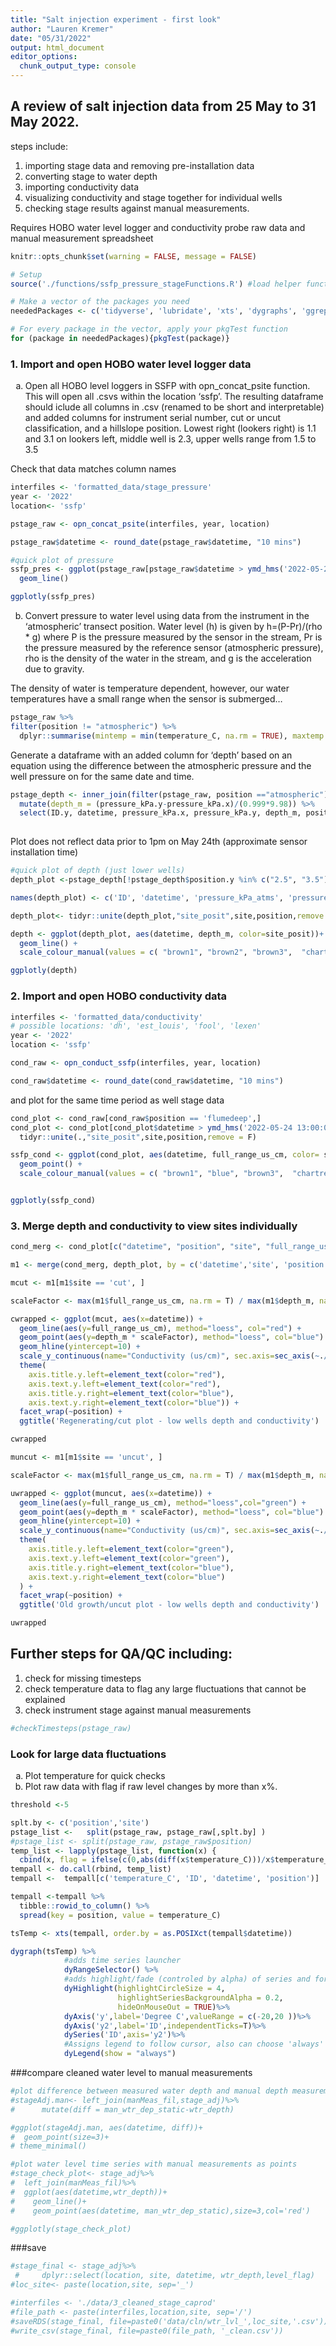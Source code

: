 ```yaml
---
title: "Salt injection experiment - first look"
author: "Lauren Kremer"
date: "05/31/2022"
output: html_document
editor_options: 
  chunk_output_type: console
---
```


## A review of salt injection data from 25 May to 31 May 2022.
steps include:

1) importing stage data and removing pre-installation data
2) converting stage to water depth
3) importing conductivity data
4) visualizing conductivity and stage together for individual wells
5) checking stage results against manual measurements.

Requires HOBO water level logger and conductivity probe raw data and manual measurement spreadsheet

```r
knitr::opts_chunk$set(warning = FALSE, message = FALSE)

# Setup
source('./functions/ssfp_pressure_stageFunctions.R') #load helper functions

# Make a vector of the packages you need
neededPackages <- c('tidyverse', 'lubridate', 'xts', 'dygraphs', 'ggrepel', 'knitr', 'plotly') #tools for plot titles 

# For every package in the vector, apply your pkgTest function
for (package in neededPackages){pkgTest(package)}
```

### 1. Import and open HOBO water level logger data

a. Open all HOBO level loggers in SSFP with opn_concat_psite function.
This will open all .csvs within the location 'ssfp'. 
The resulting dataframe should iclude all columns in .csv (renamed
to be short and interpretable) and added
columns for instrument serial number, cut or uncut classification, and a hillslope position.
Lowest right (lookers right) is 1.1 and 3.1 on lookers left, middle well is 2.3, upper wells range from 1.5 to 3.5

Check that data matches column names

```r
interfiles <- 'formatted_data/stage_pressure'
year <- '2022'
location<- 'ssfp'

pstage_raw <- opn_concat_psite(interfiles, year, location)

pstage_raw$datetime <- round_date(pstage_raw$datetime, "10 mins")
```


```r
#quick plot of pressure
ssfp_pres <- ggplot(pstage_raw[pstage_raw$datetime > ymd_hms('2022-05-24 13:00:00', tz = 'MST'),], aes(datetime, pressure_kPa, color= position, linetype=site))+
  geom_line() 

ggplotly(ssfp_pres)
```

  b. Convert pressure to water level using data from the instrument in the  'atmospheric' transect position. 
  Water level (h) is given by h=(P-Pr)/(rho * g) where P is the pressure measured by the sensor in the stream, Pr is the pressure measured by the reference sensor (atmospheric pressure), rho is the density of the water in the stream, and g is the acceleration due to gravity.

The density of water is temperature dependent, however, our water temperatures have a small range when the sensor is submerged...
```r
pstage_raw %>%
filter(position != "atmospheric") %>%
  dplyr::summarise(mintemp = min(temperature_C, na.rm = TRUE), maxtemp = max(temperature_C, na.rm = TRUE))
```

Generate a dataframe with an added column for 'depth' based on an equation using the difference between the atmospheric pressure and the well pressure on for the same date and time. 
```r
pstage_depth <- inner_join(filter(pstage_raw, position =="atmospheric"), filter(pstage_raw,position != "atmospheric"), by= c("datetime")) %>%
  mutate(depth_m = (pressure_kPa.y-pressure_kPa.x)/(0.999*9.98)) %>%
  select(ID.y, datetime, pressure_kPa.x, pressure_kPa.y, depth_m, position.y, instrument_no.y, temperature_C.y, site.y)
  
```

Plot does not reflect data prior to 1pm on May 24th (approximate sensor installation time)
```r
#quick plot of depth (just lower wells)
depth_plot <-pstage_depth[!pstage_depth$position.y %in% c("2.5", "3.5") & pstage_depth$datetime > ymd_hms('2022-05-24 13:00:00', tz = 'MST'),]

names(depth_plot) <- c('ID', 'datetime', 'pressure_kPa_atms', 'pressure_kPa', 'depth_m', 'position', 'instrument_no', 'temperature_C', 'site')

depth_plot<- tidyr::unite(depth_plot,"site_posit",site,position,remove = F)   

depth <- ggplot(depth_plot, aes(datetime, depth_m, color=site_posit))+
  geom_line() +
  scale_colour_manual(values = c( "brown1", "brown2", "brown3",  "chartreuse3","forestgreen","darkgreen", "gray37", "gray27"))

ggplotly(depth)
```


### 2. Import and open HOBO conductivity data
```r
interfiles <- 'formatted_data/conductivity'
# possible locations: 'dh', 'est_louis', 'fool', 'lexen'
year <- '2022'
location <- 'ssfp'

cond_raw <- opn_conduct_ssfp(interfiles, year, location)

cond_raw$datetime <- round_date(cond_raw$datetime, "10 mins")
```

and plot for the same time period as well stage data
```r
cond_plot <- cond_raw[cond_raw$position == 'flumedeep',]
cond_plot <- cond_plot[cond_plot$datetime > ymd_hms('2022-05-24 13:00:00', tz = 'MST'),] %>%
  tidyr::unite(.,"site_posit",site,position,remove = F)

ssfp_cond <- ggplot(cond_plot, aes(datetime, full_range_us_cm, color= site_posit))+
  geom_point() +
  scale_colour_manual(values = c( "brown1", "blue", "brown3",  "chartreuse3","forestgreen","darkgreen", "gray37", "gray27"))


ggplotly(ssfp_cond)
```


### 3. Merge depth and conductivity to view sites individually
```r

cond_merg <- cond_plot[c("datetime", "position", "site", "full_range_us_cm")]

m1 <- merge(cond_merg, depth_plot, by = c('datetime','site', 'position'))

```



```r

mcut <- m1[m1$site == 'cut', ]

scaleFactor <- max(m1$full_range_us_cm, na.rm = T) / max(m1$depth_m, na.rm = T)

cwrapped <- ggplot(mcut, aes(x=datetime)) +
  geom_line(aes(y=full_range_us_cm), method="loess", col="red") +
  geom_point(aes(y=depth_m * scaleFactor), method="loess", col="blue") +
  geom_hline(yintercept=10) +
  scale_y_continuous(name="Conductivity (us/cm)", sec.axis=sec_axis(~./scaleFactor, name="Depth (m)")) +
  theme(
    axis.title.y.left=element_text(color="red"),
    axis.text.y.left=element_text(color="red"),
    axis.title.y.right=element_text(color="blue"),
    axis.text.y.right=element_text(color="blue")) +
  facet_wrap(~position) +
  ggtitle('Regenerating/cut plot - low wells depth and conductivity')

cwrapped
```

```r
muncut <- m1[m1$site == 'uncut', ]

scaleFactor <- max(m1$full_range_us_cm, na.rm = T) / max(m1$depth_m, na.rm = T)

uwrapped <- ggplot(muncut, aes(x=datetime)) +
  geom_line(aes(y=full_range_us_cm), method="loess",col="green") +
  geom_point(aes(y=depth_m * scaleFactor), method="loess", col="blue") +
  geom_hline(yintercept=10) +
  scale_y_continuous(name="Conductivity (us/cm)", sec.axis=sec_axis(~./scaleFactor, name="Depth (m)")) +
  theme(
    axis.title.y.left=element_text(color="green"),
    axis.text.y.left=element_text(color="green"),
    axis.title.y.right=element_text(color="blue"),
    axis.text.y.right=element_text(color="blue")
  ) +
  facet_wrap(~position) +
  ggtitle('Old growth/uncut plot - low wells depth and conductivity')

uwrapped
```



## Further steps for QA/QC including:
1. check for missing timesteps
2. check temperature data to flag any large fluctuations that cannot be explained
3. check instrument stage against manual measurements

```r

#checkTimesteps(pstage_raw)
```

### Look for large data fluctuations

a) Plot temperature for quick checks
b) Plot raw data with flag if raw level changes by more than x%. 

```r

threshold <-5

splt.by <- c('position','site')
pstage_list <-   split(pstage_raw, pstage_raw[,splt.by] )
#pstage_list <- split(pstage_raw, pstage_raw$position)
temp_list <- lapply(pstage_list, function(x) {
  cbind(x, flag = ifelse(c(0,abs(diff(x$temperature_C)))/x$temperature_C > threshold, 48, 1)) })
tempall <- do.call(rbind, temp_list) 
tempall <-  tempall[c('temperature_C', 'ID', 'datetime', 'position')]

tempall <-tempall %>%
  tibble::rowid_to_column() %>%
  spread(key = position, value = temperature_C)

tsTemp <- xts(tempall, order.by = as.POSIXct(tempall$datetime))

dygraph(tsTemp) %>% 
            #adds time series launcher
            dyRangeSelector() %>% 
            #adds highlight/fade (controled by alpha) of series and formats circle.
            dyHighlight(highlightCircleSize = 4, 
                        highlightSeriesBackgroundAlpha = 0.2,
                        hideOnMouseOut = TRUE)%>% 
            dyAxis('y',label='Degree C',valueRange = c(-20,20 ))%>%
            dyAxis('y2',label='ID',independentTicks=T)%>%
            dySeries('ID',axis='y2')%>%
            #Assigns legend to follow cursor, also can choose 'always' to always see it
            dyLegend(show = "always")
```


###compare cleaned water level to manual measurements
```r
#plot difference between measured water depth and manual depth measurement
#stageAdj.man<- left_join(manMeas_fil,stage_adj)%>%
#      mutate(diff = man_wtr_dep_static-wtr_depth)

#ggplot(stageAdj.man, aes(datetime, diff))+
#  geom_point(size=3)+
# theme_minimal()
```


```r
#plot water level time series with manual measurements as points
#stage_check_plot<- stage_adj%>%
#  left_join(manMeas_fil)%>%
#  ggplot(aes(datetime,wtr_depth))+
#    geom_line()+
#    geom_point(aes(datetime, man_wtr_dep_static),size=3,col='red')

#ggplotly(stage_check_plot)
```

###save
```r
#stage_final <- stage_adj%>%
 #     dplyr::select(location, site, datetime, wtr_depth,level_flag)
#loc_site<- paste(location,site, sep='_')

#interfiles <- './data/3_cleaned_stage_caprod'
#file_path <- paste(interfiles,location,site, sep='/')
#saveRDS(stage_final, file=paste0('data/cln/wtr_lvl_',loc_site,'.csv'))
#write_csv(stage_final, file=paste0(file_path, '_clean.csv'))

```



